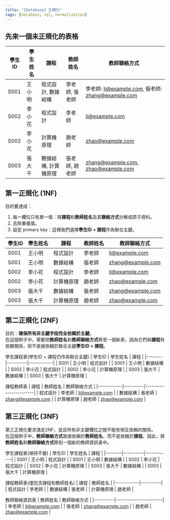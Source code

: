 ```yaml
---
title: "[Database] 正規化"
tags: [database, sql, normalization]
---
```


## 先來一個未正規化的表格
| 學生ID | 學生姓名 | 課程                | 教師姓名     | 教師聯絡方式                         |
|--------|----------|---------------------|-------------|--------------------------------------|
| S001   | 王小明   | 程式設計, 數據結構 | 李老師, 張老師 | 李老師: li@example.com, 張老師: zhang@example.com |
| S002   | 李小花   | 程式設計            | 李老師        | li@example.com                        |
| S002   | 李小花   | 計算機原理          | 趙老師        | zhao@example.com                      |
| S003   | 張大千   | 數據結構, 計算機原理 | 張老師, 趙老師 | zhang@example.com, zhao@example.com    |



## 第一正規化 (1NF)
目的要達成：
1. 每一欄位只有單一值：將**課程**和**教師姓名**及其**聯絡方式**分解成原子資料。
2. 去除重複值。
3. 設定 primary key：這裡我們選擇**學生ID + 課程**作為聯合主鍵。

| 學生ID | 學生姓名 | 課程       | 教師姓名 | 教師聯絡方式          |
|--------|----------|------------|----------|-----------------------|
| S001   | 王小明   | 程式設計   | 李老師   | li@example.com        |
| S001   | 王小明   | 數據結構   | 張老師   | zhang@example.com     |
| S002   | 李小花   | 程式設計   | 李老師   | li@example.com        |
| S002   | 李小花   | 計算機原理 | 趙老師   | zhao@example.com      |
| S003   | 張大千   | 數據結構   | 張老師   | zhang@example.com     |
| S003   | 張大千   | 計算機原理 | 趙老師   | zhao@example.com      |


## 第二正規化 (2NF)
目的：**確保所有非主鍵字段完全依賴於主鍵**。  
在這個例子中，需要把**教師姓名**和**教師聯絡方式**移至一個新表，因為它們與**課程**有依賴關係，但不直接依賴於聯合主鍵**學生ID + 課程**。

學生課程表(學生ID + 課程仍作為聯合主鍵)
| 學生ID | 學生姓名 | 課程       |
|--------|----------|------------|
| S001   | 王小明   | 程式設計   |
| S001   | 王小明   | 數據結構   |
| S002   | 李小花   | 程式設計   |
| S002   | 李小花   | 計算機原理 |
| S003   | 張大千   | 數據結構   |
| S003   | 張大千   | 計算機原理 |

課程教師表
| 課程       | 教師姓名 | 教師聯絡方式          |
|------------|----------|-----------------------|
| 程式設計   | 李老師   | li@example.com        |
| 數據結構   | 張老師   | zhang@example.com     |
| 計算機原理 | 趙老師   | zhao@example.com      |


## 第三正規化 (3NF)
第三正規化要求滿足2NF，並且所有非主鍵欄位之間不能有相互依賴的關係。  
在這個例子中，**教師聯絡方式**直接依賴於**教師姓名**，而不是依賴於**課程**。因此，將**教師姓名**和**教師聯絡方式**移到一個新的教師資訊表中。

學生課程表(保持不變)
| 學生ID | 學生姓名 | 課程       |
|--------|----------|------------|
| S001   | 王小明   | 程式設計   |
| S001   | 王小明   | 數據結構   |
| S002   | 李小花   | 程式設計   |
| S002   | 李小花   | 計算機原理 |
| S003   | 張大千   | 數據結構   |
| S003   | 張大千   | 計算機原理 |

課程教師表(僅包含課程和教師姓名)
| 課程       | 教師姓名 |
|------------|----------|
| 程式設計   | 李老師   |
| 數據結構   | 張老師   |
| 計算機原理 | 趙老師   |

教師聯絡資訊表
| 教師姓名 | 教師聯絡方式          |
|----------|-----------------------|
| 李老師   | li@example.com        |
| 張老師   | zhang@example.com     |
| 趙老師   | zhao@example.com      |
